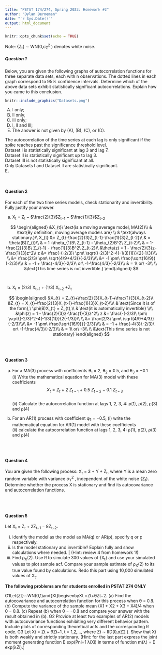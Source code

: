 ```yaml
---
title: "PSTAT 174/274, Spring 2023: Homework #2"
author: "Dylan Berneman"
date: "`r Sys.Date()`"
output: html_document
---
```


```r
knitr::opts_chunk$set(echo = TRUE)
```


Note: {Z~t~} ∼ WN(0,σ~Z~^2^ ) denotes white noise.\

##### Question 1 
Below, you are given the following graphs of autocorrelation functions for three separate data sets, each with n observations. The dotted lines in each graph correspond to 95% confidence intervals. Determine which of the above data sets exhibit statistically significant autocorrelations. Explain how you came to this conclusion.\

```r
knitr::include_graphics("Datasets.png")
```

\setlength{\leftskip}{2cm}

  (A) I only;  
  (B) II only;  
  (C) III only;  
  (D) I, II and III;  
  (E) The answer is not given by (A), (B), (C), or (D).\

  The autocorrelation of the time series at each lag is only significant if the spike reaches past     the significance threshold level.  
  Dataset I is statistically significant at lag 3 and lag 7.  
  Dataset II is statistically significant up to lag 3.  
  Dataset III is not statistically significant at all.  
  Only Datasets I and Dataset II are statistically significant.  
  E.

\setlength{\leftskip}{0cm}
\


#### Question 2

For each of the two time series models, check stationarity and invertibility. Fully justify your answer.\

\setlength{\leftskip}{2cm}

  (a) X~t~ = Z~t~ − $\frac{2}{3}$Z~t−1~ − $\frac{1}{3}$Z~t−2~  

$$
\begin{aligned}
&X_{t}\ \text{is a moving average model, MA(2)}\\
& \text{By definition, moving average models are} \\
& \text{always stationary.}\\
X_{t} &= Z_{t}-\frac{2}{3}Z_{t-1}-\frac{1}{3}Z_{t-2}\\
& = \theta(B)Z_{t}\\
& = 1 -\theta_{1}B\ Z_{t-1} - \theta_{2}B^2\ Z_{t-2}\\
& = 1- \frac{2}{3}B\ Z_{t-1} - \frac{1}{3}B^2\ Z_{t-2}\\
&\theta(z) = 1 - \frac{2}{3}z-\frac{1}{3}z^2\\
z &= \frac{-(-2/3)\ \pm\ \sqrt{(-2/3)^2-4(-1/3)(1)}}{2(-1/3)}\\ \\
&= \frac{2/3\ \pm\ \sqrt{4/9+4/3}}{-2/3}\\\\
&= -1 \pm\ \frac{\sqrt{16/9}}{-2/3}\\\\
& = -1 + \frac{-4/3}{-2/3}\ or\ -1-\frac{4/3}{-2/3}\\
& = 1\ or\ -3\\ \\
&\text{This time series is not invertible.}
\end{aligned}
$$  

\setlength{\leftskip}{0cm}\

\setlength{\leftskip}{2cm}
  (b) X~t~ = (2/3) X~t−1~ + (1/3) X~t−2~ +Z~t~  
  
\setlength{\leftskip}{0cm}
  
  $$
  \begin{aligned}
  &X_{t} = Z_{t}+\frac{2}{3}X_{t-1}+\frac{1}{3}X_{t-2}\\
  &Z_{t} = X_{t}-\frac{2}{3}X_{t-1}-\frac{1}{3}X_{t-2}\\\\
  & \text{Since it is of the form},\ \phi(B)X_{t} = Z_{t},\\
  & \text{it is automatically invertible} \\\\
  &\phi(z) = 1 - \frac{2}{3}z-\frac{1}{3}z^2\\
  z &= \frac{-(-2/3)\ \pm\ \sqrt{(-2/3)^2-4(-1/3)(1)}}{2(-1/3)}\\ \\
  &= \frac{2/3\ \pm\ \sqrt{4/9+4/3}}{-2/3}\\\\
  &= -1 \pm\ \frac{\sqrt{16/9}}{-2/3}\\\\
  & = -1 + \frac{-4/3}{-2/3}\ or\ -1-\frac{4/3}{-2/3}\\
  & = 1\ or\ -3\\ \\
  &\text{This time series is not stationary}
  \end{aligned}
  $$

\setlength{\leftskip}{0cm}


\
\
  
#### Question 3 

\setlength{\leftskip}{2cm}

  (a) For a MA(3) process with coefficients θ~1~ = 2, θ~2~ = 0.5, and θ~3~ = −0.1\
    (i) Write the mathematical equation for MA(3) model with these coefficients\
      $$X_{t} = Z_{t}\ +\ 2\ Z_{t-1}\ +\ 0.5\ Z_{t-2}\ -\ 0.1\ Z_{t-3}$$  
    (ii) Calculate the autocorrelation function at lags 1, 2, 3, 4: ρ(1), ρ(2), ρ(3) and ρ(4)\
  
  
  
    
  (b) For an AR(1) process with coefficient φ~1~ = −0.5, 
    (i) write the mathematical equation for AR(1) model with these coefficients\
    (ii) calculate the autocorrelation function at lags 1, 2, 3, 4: ρ(1), ρ(2), ρ(3) and ρ(4)\
    
\setlength{\leftskip}{0cm}
\
\

#### Question 4

You are given the following process: X~t~ = 3 + Y + Z~t~, where Y is a mean zero random variable with variance σ~Y~^2^ , independent of the white noise {Z~t~}. Determine whether the process X is stationary and find its autocovariance and autocorrelation functions.

\setlength{\leftskip}{2cm}



\setlength{\leftskip}{0cm}
\
\

#### Question 5

Let X~t~ = Z~t~ + 2Z~t−1~ − 8Z~t−2~.

\setlength{\leftskip}{2cm}

  (i) Identify the model as the model as MA(q) or AR(p), specify q or p respectively.
  (ii) Is the model stationary and invertible? Explain fully and show calculations where needed.
|    (Hint: review 4 from homework 1!)
  (iii) Find ρ~X~(2). Use R to simulate 300 values of {X~t~} and use your simulated values to plot sample acf. Compare your sample estimate of ρ~X~(2) to its true value found by calculations. Redo this part using 10,000 simulated values of X~t~.

\setlength{\leftskip}{2cm}




**The following problems are for students enrolled in PSTAT 274 ONLY**


G1Let{Zt}∼WN(0,1)and{Xt}begivenbyXt =Zt+θZt−2.
(a) Find the autocovariance and autocorrelation function for this process when θ = 0.8. (b) Compute the variance of the sample mean (X1 + X2 + X3 + X4)/4 when θ = 0.8. (c) Repeat (b) when θ = −0.8 and compare your answer with the result obtained in (b).
G2 Provide at least two examples of AR(2) models with autocovariance functions exhibiting very different behavior pattern. Include plots of corresponding theoretical acfs and the corresponding R code.
G3 Let Xt = Zt + θZt−1, t = 1,2,..., where Zt ∼ IID(0,σZ2 ). Show that Xt is both weakly and strictly stationary.
(Hint: for the last part express the joint moment generating function E exp(Pni=1 λiXi) in terms of function m(λ) = E exp(λZi).)
